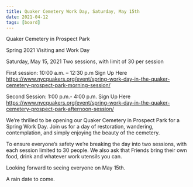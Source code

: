 ```yaml
---
title: Quaker Cemetery Work Day, Saturday, May 15th
date: 2021-04-12
tags: [board]
---
```


Quaker Cemetery in Prospect Park

Spring 2021 Visiting and Work Day

Saturday, May 15, 2021
Two sessions, with limit of 30 per session

First session: 10:00 a.m. – 12:30 p.m
Sign Up Here https://www.nycquakers.org/event/spring-work-day-in-the-quaker-cemetery-prospect-park-morning-session/

Second Session: 1:00 p.m.- 4:00 p.m.
Sign Up Here https://www.nycquakers.org/event/spring-work-day-in-the-quaker-cemetery-prospect-park-afternoon-session/

We’re thrilled to be opening our Quaker Cemetery in Prospect Park for a Spring Work Day. Join us for a day of restoration, wandering, contemplation, and simply enjoying the beauty of the cemetery.

To ensure everyone’s safety we’re breaking the day into two sessions, with each session limited to 30 people. We also ask that Friends bring their own food, drink and whatever work utensils you can.

Looking forward to seeing everyone on May 15th.

A rain date to come.
